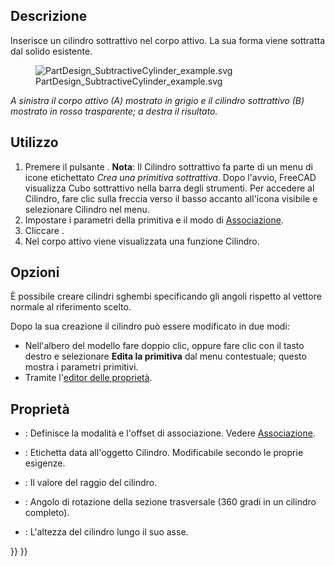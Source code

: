 <languages/>

{{Docnav/it
|[[PartDesign_SubtractiveBox/it|Cubo sottrattivo]]
|[[PartDesign_SubtractiveSphere/it|Sfera sottrattiva]]
|[[PartDesign_Workbench/it|PartDesign]]
|IconL=PartDesign_SubtractiveBox.svg
|IconR=PartDesign_SubtractiveSphere.svg
|IconC=Workbench_PartDesign.svg
}}

{{GuiCommand/it
|Name=PartDesign SubtractiveCylinder
|Name/it=Cilindro sottrattivo
|MenuLocation=Part Design → Crea una primitiva sottrattiva → Cilindro
|Workbenches=[[PartDesign_Workbench/it|PartDesign]]
|Version=0.17
|SeeAlso=[[PartDesign_CompPrimitiveSubtractive/it|Primitiva sottrattiva]], [[PartDesign_AdditiveCylinder/it|Cilindro additivo]]
}}

<span id="Description"></span>
==Descrizione==

Inserisce un cilindro sottrattivo nel corpo attivo. La sua forma viene sottratta dal solido esistente. 

[[File:PartDesign_SubtractiveCylinder_example.svg|none]]

'' A sinistra il corpo attivo (A) mostrato in grigio e il cilindro sottrattivo (B) mostrato in rosso trasparente; a destra il risultato. ''

<span id="Usage"></span>
==Utilizzo==

<div class="mw-translate-fuzzy">
# Premere il pulsante {{KEY|[[Image:PartDesign SubtractiveCylinder.png|24px]] '''Cilindro sottrattivo'''}}. '''Nota''': Il Cilindro sottrattivo fa parte di un menu di icone etichettato ''Crea una primitiva sottrattiva''. Dopo l'avvio, FreeCAD visualizza Cubo sottrattivo nella barra degli strumenti. Per accedere al Cilindro, fare clic sulla freccia verso il basso accanto all'icona visibile e selezionare Cilindro nel menu.
# Impostare i parametri della primitiva e il modo di [[Part_EditAttachment/it|Associazione]].
# Cliccare {{KEY|OK}}.
# Nel corpo attivo viene visualizzata una funzione Cilindro.
</div>

<span id="Options"></span>
== Opzioni ==

È possibile creare cilindri sghembi specificando gli angoli rispetto al vettore normale al riferimento scelto. {{Version/it|0.20}}

Dopo la sua creazione il cilindro può essere modificato in due modi:
* Nell'albero del modello fare doppio clic, oppure fare clic con il tasto destro e selezionare '''Edita la primitiva''' dal menu contestuale; questo mostra i parametri primitivi.
* Tramite l'[[Property_editor/it|editor delle proprietà]].

<span id="Properties"></span>
== Proprietà == 

<div class="mw-translate-fuzzy">
* {{PropertyData/it|Attachment}}: Definisce la modalità e l'offset di associazione. Vedere [[Part EditAttachment/it|Associazione]].
* {{PropertyData/it|Label}}: Etichetta data all'oggetto Cilindro. Modificabile secondo le proprie esigenze.
* {{PropertyData/it|Radius}}: Il valore del raggio del cilindro.
* {{PropertyData/it|Angle}}: Angolo di rotazione della sezione trasversale (360 gradi in un cilindro completo).
* {{PropertyData/it|Height}}: L'altezza del cilindro lungo il suo asse.
</div>


{{Docnav/it
|[[PartDesign_SubtractiveBox/it|Cubo sottrattivo]]
|[[PartDesign_SubtractiveSphere/it|Sfera sottrattiva]]
|[[PartDesign_Workbench/it|PartDesign]]
|IconL=PartDesign_SubtractiveBox.svg
|IconR=PartDesign_SubtractiveSphere.svg
|IconC=Workbench_PartDesign.svg
}}

{{PartDesign_Tools_navi{{#translation:}}}}
{{Userdocnavi{{#translation:}}}}